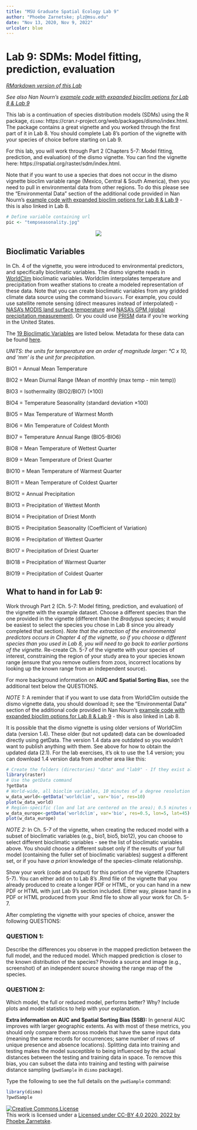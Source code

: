 ```yaml
---
title: "MSU Graduate Spatial Ecology Lab 9"
author: "Phoebe Zarnetske; plz@msu.edu"
date: "Nov 13, 2020, Nov 9, 2022"
urlcolor: blue
---
```


# Lab 9: SDMs: Model fitting, prediction, evaluation

*[RMarkdown version of this Lab](lab9_sdm2.Rmd)*

*See also Nan Nourn's [example code with expanded bioclim options for Lab 8 & Lab 9](870_Lab08-09_2022_bioclim.html)*

This lab is a continuation of species distribution models (SDMs) using the R package, `dismo`: https://cran.r-project.org/web/packages/dismo/index.html. The package contains a great vignette and you worked through the first part of it in Lab 8. You should complete Lab 8's portion of the vignette with your species of choice before starting on Lab 9.

For this lab, you will work through Part 2 (Chapters 5-7: Model fitting, prediction, and evaluation) of the dismo vignette. You can find the vignette here: https://rspatial.org/raster/sdm/index.html. 

Note that if you want to use a species that does not occur in the dismo vignette bioclim variable range (Mexico, Central & South America), then you need to pull in environmental data from other regions. To do this please see the "Environmental Data" section of the additional code provided in Nan Nourn's [example code with expanded bioclim options for Lab 8 & Lab 9](870_Lab08-09_2022_bioclim.html#environmental-data) - this is also linked in Lab 8.

```r
# Define variable containing url
pic <- "tempseasonality.jpg"
```
<center><img src="`r pic`"></center>

## Bioclimatic Variables
In Ch. 4 of the vignette, you were introduced to environmental predictors, and specifically bioclimatic variables. The dismo vignette reads in [WorldClim](https://www.worldclim.org/) bioclimatic variables. Worldclim interpolates temperature and precipitation from weather stations to create a modeled representation of these data. Note that you can create bioclimatic variables from any gridded climate data source using the command `biovars`. For example, you could use satellite remote sensing (direct measures instead of interpolated) - [NASA's MODIS land surface temperature](https://modis.gsfc.nasa.gov/data/dataprod/) and [NASA's GPM (global precipitation measurement)](https://www.nasa.gov/mission_pages/GPM/main/index.html). Or you could use [PRISM](https://prism.oregonstate.edu/) data if you're working in the United States. 

The [19 Bioclimatic Variables](https://www.worldclim.org/data/bioclim.html) are listed below. Metadata for these data can be found [here](https://www.worldclim.org/data/worldclim21.html).

*UNITS: the units for temperature are an order of magnitude larger: °C x 10, and 'mm' is the unit for precipitation.*

BIO1 = Annual Mean Temperature

BIO2 = Mean Diurnal Range (Mean of monthly (max temp - min temp))

BIO3 = Isothermality (BIO2/BIO7) (×100)

BIO4 = Temperature Seasonality (standard deviation ×100)

BIO5 = Max Temperature of Warmest Month

BIO6 = Min Temperature of Coldest Month

BIO7 = Temperature Annual Range (BIO5-BIO6)

BIO8 = Mean Temperature of Wettest Quarter

BIO9 = Mean Temperature of Driest Quarter

BIO10 = Mean Temperature of Warmest Quarter

BIO11 = Mean Temperature of Coldest Quarter

BIO12 = Annual Precipitation

BIO13 = Precipitation of Wettest Month

BIO14 = Precipitation of Driest Month

BIO15 = Precipitation Seasonality (Coefficient of Variation)

BIO16 = Precipitation of Wettest Quarter

BIO17 = Precipitation of Driest Quarter

BIO18 = Precipitation of Warmest Quarter

BIO19 = Precipitation of Coldest Quarter


## What to hand in for Lab 9:
Work through Part 2 (Ch. 5-7: Model fitting, prediction, and evaluation) of the vignette with the example dataset. Choose a different species than the one provided in the vignette (different than the *Bradypus* species; it would be easiest to select the species you chose in Lab 8 since you already completed that section). *Note that the extraction of the environmental predictors occurs in Chapter 4 of the vignette, so if you choose a different species than you used in Lab 8, you will need to go back to earlier portions of the vignette.* Re-create Ch. 5-7 of the vignette with your species of interest, constraining the region of your study area to your species known range (ensure that you remove outliers from zoos, incorrect locations by looking up the known range from an independent source). 

For more background information on **AUC and Spatial Sorting Bias**, see the additional text below the QUESTIONS.

*NOTE 1:* A reminder that if you want to use data from WorldClim outside the dismo vignette data, you should download it; see the "Environmental Data" section of the additional code provided in Nan Nourn's [example code with expanded bioclim options for Lab 8 & Lab 9](870_Lab08-09_2022_bioclim.html#environmental-data) - this is also linked in Lab 8.

It is possible that the dismo vignette is using older versions of WorldClim data (version 1.4). These older (but not updated) data can be downloaded directly using getData. The version 1.4 data are outdated so you wouldn't want to publish anything with them. See above for how to obtain the updated data (2.1). For the lab exercises, it's ok to use the 1.4 version; you can download 1.4 version data from another area like this:

```r
# Create the folders (directories) "data" and "lab9" - If they exist already, this command won't over-write them.
library(raster)
# Use the getData command
?getData
# World-wide, all bioclim variables, 10 minutes of a degree resolution
w_data_world<-getData('worldclim', var='bio', res=10)
plot(w_data_world)
# Region-specific (lon and lat are centered on the area); 0.5 minutes of a degree resolution
w_data_europe<-getData('worldclim', var='bio', res=0.5, lon=5, lat=45)
plot(w_data_europe)
```

*NOTE 2:* In Ch. 5-7 of the vignette, when creating the reduced model with a subset of bioclimatic variables (e.g., bio1, bio5, bio12), you can choose to select different bioclimatic variables - see the list of bioclimatic variables above. You should choose a different subset only if the results of your full model (containing the fuller set of bioclimatic variables) suggest a different set, or if you have *a priori* knowledge of the species-climate relationship.

Show your work (code and output) for this portion of the vignette (Chapters 5-7). You can either add on to Lab 8's .Rmd file of the vignette that you already produced to create a longer PDF or HTML, or you can hand in a new PDF or HTML with just Lab 9's section included. Either way, please hand in a PDF or HTML produced from your .Rmd file to show all your work for Ch. 5-7.

After completing the vignette with your species of choice, answer the following QUESTIONS:

### QUESTION 1: 
Describe the differences you observe in the mapped prediction between the full model, and the reduced model. Which mapped prediction is closer to the known distribution of the species? Provide a source and image (e.g., screenshot) of an independent source showing the range map of the species. 

### QUESTION 2:
Which model, the full or reduced model, performs better? Why? Include plots and model statistics to help with your explanation.


**Extra information on AUC and Spatial Sorting Bias (SSB):**
In general AUC improves with larger geographic extents. As with most of these metrics, you should only compare them across models that have the same input data (meaning the same records for occurrences; same number of rows of unique presence and absence locations). Splitting data into training and testing makes the model susceptible to being influenced by the actual distances between the testing and training data in space. To remove this bias, you can subset the data into training and testing with pairwise distance sampling (`pwdSample` in `dismo` package).

Type the following to see the full details on the `pwdSample` command: 

```r
library(dismo)
?pwdSample
```


<a rel="license" href="http://creativecommons.org/licenses/by/4.0/"><img alt="Creative Commons License" style="border-width:0" src="https://i.creativecommons.org/l/by/4.0/88x31.png" /></a><br />This work is licensed under a <a rel="license" href="http://creativecommons.org/licenses/by/4.0/">Licensed under CC-BY 4.0 2020, 2022 by Phoebe Zarnetske</a>.

